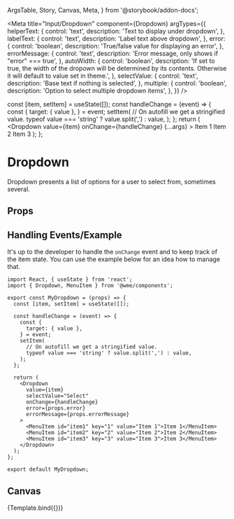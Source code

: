   ArgsTable,
  Story,
  Canvas,
  Meta,
} from '@storybook/addon-docs';

<Meta
  title="Input/Dropdown"
  component={Dropdown}
  argTypes={{
    helperText: {
      control: 'text',
      description: 'Text to display under dropdown',
    },
    labelText: {
      control: 'text',
      description: 'Label text above dropdown',
    },
    error: {
      control: 'boolean',
      description: 'True/false value for displaying an error',
    },
    errorMessage: {
      control: 'text',
      description: 'Error message, only shows if "error" === true',
    },
    autoWidth: {
      control: 'boolean',
      description: 'If set to true, the width of the dropown will be determined by its contents. Otherwise it will default to value set in theme.',
    },
    selectValue: {
      control: 'text',
      description: 'Base text if nothing is selected',
    },
    multiple: {
      control: 'boolean',
      description: 'Option to select multiple dropdown items',
    },
  }}
/>

  const [item, setItem] = useState([]);
  const handleChange = (event) => {
    const {
      target: { value },
    } = event;
    setItem(
      // On autofill we get a stringified value.
      typeof value === 'string' ? value.split(',') : value,
    );
  };
  return (
    <Dropdown
      value={item}
      onChange={handleChange}
      {...args}
    >
      <MenuItem id="item1" key="1" value="Item 1">Item 1</MenuItem>
      <MenuItem id="item2" key="2" value="Item 2">Item 2</MenuItem>
      <MenuItem id="item3" key="3" value="Item 3">Item 3</MenuItem>
    </Dropdown>
  );
};

# Dropdown
Dropdown presents a list of options for a user to select from, sometimes several.

## Props
<ArgsTable story="." />

## Handling Events/Example
It's up to the developer to handle the `onChange` event and to keep track of the item state.
You can use the example below for an idea how to manage that.
```
import React, { useState } from 'react';
import { Dropdown, MenuItem } from '@wme/components';

export const MyDropdown = (props) => {
  const [item, setItem] = useState([]);

  const handleChange = (event) => {
    const {
      target: { value },
    } = event;
    setItem(
      // On autofill we get a stringified value.
      typeof value === 'string' ? value.split(',') : value,
    );
  };

  return (
    <Dropdown
      value={item}
      selectValue="Select"
      onChange={handleChange}
      error={props.error}
      errorMessage={props.errorMessage}
    >
      <MenuItem id="item1" key="1" value="Item 1">Item 1</MenuItem>
      <MenuItem id="item2" key="2" value="Item 2">Item 2</MenuItem>
      <MenuItem id="item3" key="3" value="Item 3">Item 3</MenuItem>
    </Dropdown>
  );
};

export default MyDropdown;
```
## Canvas
<Canvas>
  <Story
    name="Base"
    args={{
      selectValue: 'Select',
      multiple: true,
    }}
  >
    {Template.bind({})}
  </Story>
</Canvas>
